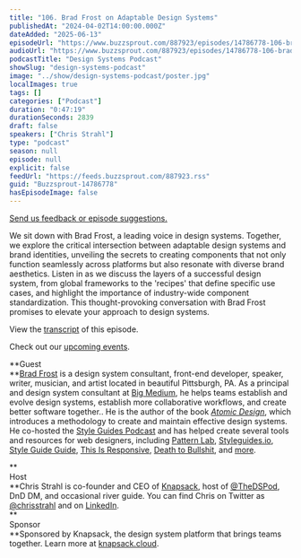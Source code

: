 ```yaml
---
title: "106. Brad Frost on Adaptable Design Systems"
publishedAt: "2024-04-02T14:00:00.000Z"
dateAdded: "2025-06-13"
episodeUrl: "https://www.buzzsprout.com/887923/episodes/14786778-106-brad-frost-on-adaptable-design-systems.mp3"
audioUrl: "https://www.buzzsprout.com/887923/episodes/14786778-106-brad-frost-on-adaptable-design-systems.mp3"
podcastTitle: "Design Systems Podcast"
showSlug: "design-systems-podcast"
image: "../show/design-systems-podcast/poster.jpg"
localImages: true
tags: []
categories: ["Podcast"]
duration: "0:47:19"
durationSeconds: 2839
draft: false
speakers: ["Chris Strahl"]
type: "podcast"
season: null
episode: null
explicit: false
feedUrl: "https://feeds.buzzsprout.com/887923.rss"
guid: "Buzzsprout-14786778"
hasEpisodeImage: false
---
```

[Send us feedback or episode suggestions.](https://www.buzzsprout.com/twilio/text_messages/887923/open_sms)

We sit down with Brad Frost, a leading voice in design systems. Together, we explore the critical intersection between adaptable design systems and brand identities, unveiling the secrets to creating components that not only function seamlessly across platforms but also resonate with diverse brand aesthetics. Listen in as we discuss the layers of a successful design system, from global frameworks to the 'recipes' that define specific use cases, and highlight the importance of industry-wide component standardization. This thought-provoking conversation with Brad Frost promises to elevate your approach to design systems.

View the [transcript](https://docs.google.com/document/d/1RNY7H8Wfj71cjnp4cQxDey6aCzLBHS_OMXU8dYRLRss/edit?usp=sharing) of this episode.

Check out our [upcoming events](https://www.knapsack.cloud/events).

**Guest  
**[Brad Frost](https://bradfrost.com/) is a design system consultant, front-end developer, speaker, writer, musician, and artist located in beautiful Pittsburgh, PA. As a principal and design system consultant at [Big Medium](https://bigmedium.com/), he helps teams establish and evolve design systems, establish more collaborative workflows, and create better software together.. He is the author of the book [_Atomic Design_](http://atomicdesign.bradfrost.com/), which introduces a methodology to create and maintain effective design systems. He co-hosted the [Style Guides Podcast](http://styleguides.io/podcast/) and has helped create several tools and resources for web designers, including [Pattern Lab](http://patternlab.io/), [Styleguides.io](http://styleguides.io/), [Style Guide Guide](http://bradfrost.github.io/style-guide-guide/), [This Is Responsive](http://bradfrost.github.io/this-is-responsive), [Death to Bullshit](http://deathtobullshit.com/), and [more](https://bradfrost.com/projects/).

**  
Host  
**Chris Strahl is co-founder and CEO of [Knapsack](https://www.knapsack.cloud/), host of [@TheDSPod](https://twitter.com/thedspod), DnD DM, and occasional river guide. You can find Chris on Twitter as [@chrisstrahl](https://twitter.com/chrisstrahl) and on [LinkedIn](https://www.linkedin.com/in/chrisstrahl/).  
**  
Sponsor  
**Sponsored by Knapsack, the design system platform that brings teams together. Learn more at [knapsack.cloud](https://www.knapsack.cloud/?utm_source=podcast).
